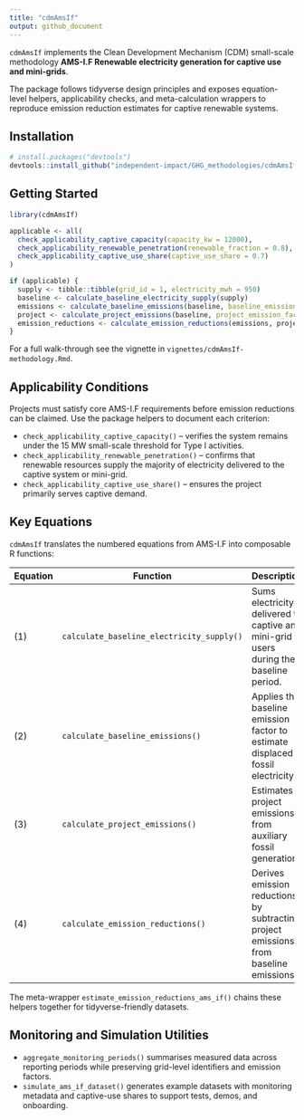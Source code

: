 ```yaml
---
title: "cdmAmsIf"
output: github_document
---
```


`cdmAmsIf` implements the Clean Development Mechanism (CDM) small-scale methodology **AMS-I.F Renewable electricity generation for captive use and mini-grids**.

The package follows tidyverse design principles and exposes equation-level helpers, applicability checks, and meta-calculation wrappers to reproduce emission reduction estimates for captive renewable systems.

## Installation

``` r
# install.packages("devtools")
devtools::install_github("independent-impact/GHG_methodologies/cdmAmsIf")
```

## Getting Started

``` r
library(cdmAmsIf)

applicable <- all(
  check_applicability_captive_capacity(capacity_kw = 12000),
  check_applicability_renewable_penetration(renewable_fraction = 0.8),
  check_applicability_captive_use_share(captive_use_share = 0.7)
)

if (applicable) {
  supply <- tibble::tibble(grid_id = 1, electricity_mwh = 950)
  baseline <- calculate_baseline_electricity_supply(supply)
  emissions <- calculate_baseline_emissions(baseline, baseline_emission_factor = 0.7)
  project <- calculate_project_emissions(baseline, project_emission_factor = 0.05)
  emission_reductions <- calculate_emission_reductions(emissions, project)
}
```

For a full walk-through see the vignette in `vignettes/cdmAmsIf-methodology.Rmd`.

## Applicability Conditions

Projects must satisfy core AMS-I.F requirements before emission reductions can be claimed. Use the
package helpers to document each criterion:

- `check_applicability_captive_capacity()` – verifies the system remains under the 15 MW small-scale
  threshold for Type I activities.
- `check_applicability_renewable_penetration()` – confirms that renewable resources supply the majority
  of electricity delivered to the captive system or mini-grid.
- `check_applicability_captive_use_share()` – ensures the project primarily serves captive demand.

## Key Equations

`cdmAmsIf` translates the numbered equations from AMS-I.F into composable R functions:

| Equation | Function | Description |
|----------|----------|-------------|
| (1) | `calculate_baseline_electricity_supply()` | Sums electricity delivered to captive and mini-grid users during the baseline period. |
| (2) | `calculate_baseline_emissions()` | Applies the baseline emission factor to estimate displaced fossil electricity. |
| (3) | `calculate_project_emissions()` | Estimates project emissions from auxiliary fossil generation. |
| (4) | `calculate_emission_reductions()` | Derives emission reductions by subtracting project emissions from baseline emissions. |

The meta-wrapper `estimate_emission_reductions_ams_if()` chains these helpers together for
tidyverse-friendly datasets.

## Monitoring and Simulation Utilities

- `aggregate_monitoring_periods()` summarises measured data across reporting periods while
  preserving grid-level identifiers and emission factors.
- `simulate_ams_if_dataset()` generates example datasets with monitoring metadata and captive-use
  shares to support tests, demos, and onboarding.
